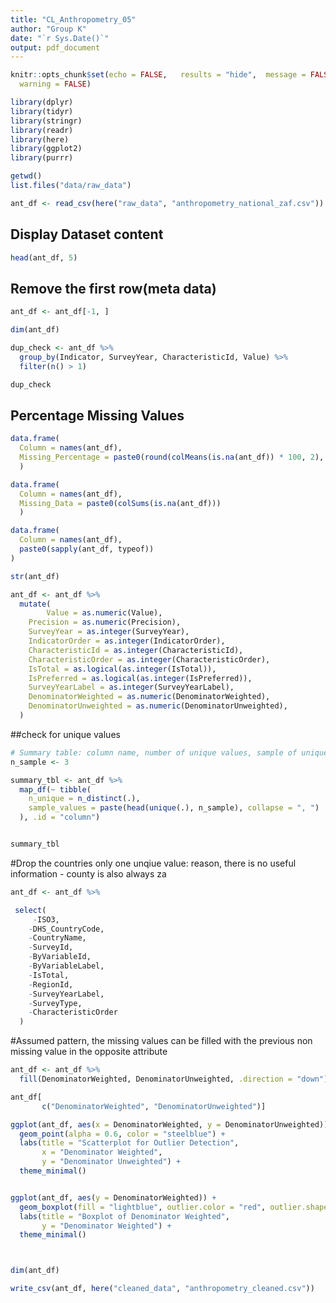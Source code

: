 ```yaml
---
title: "CL_Anthropometry_05"
author: "Group K"
date: "`r Sys.Date()`"
output: pdf_document
---
```


```r
knitr::opts_chunk$set(echo = FALSE,   results = "hide",  message = FALSE,   # hide package messages
  warning = FALSE)
```

```r
library(dplyr)
library(tidyr)
library(stringr)
library(readr)
library(here)
library(ggplot2)
library(purrr)

getwd()
list.files("data/raw_data")
```

```r
ant_df <- read_csv(here("raw_data", "anthropometry_national_zaf.csv"))
```

## Display Dataset content
```r
head(ant_df, 5)
```

## Remove the first row(meta data)
```r
ant_df <- ant_df[-1, ]
```

```r
dim(ant_df)
```

```r
dup_check <- ant_df %>%
  group_by(Indicator, SurveyYear, CharacteristicId, Value) %>%
  filter(n() > 1)

dup_check

```

## Percentage Missing Values
```r

data.frame(
  Column = names(ant_df),
  Missing_Percentage = paste0(round(colMeans(is.na(ant_df)) * 100, 2), "%")
  )

```

```r
data.frame(
  Column = names(ant_df),
  Missing_Data = paste0(colSums(is.na(ant_df)))
  )
```


```r
data.frame(
  Column = names(ant_df),
  paste0(sapply(ant_df, typeof))
)

```

```r
str(ant_df)

```

```r
ant_df <- ant_df %>%
  mutate(
        Value = as.numeric(Value),
    Precision = as.numeric(Precision),
    SurveyYear = as.integer(SurveyYear),
    IndicatorOrder = as.integer(IndicatorOrder),
    CharacteristicId = as.integer(CharacteristicId),
    CharacteristicOrder = as.integer(CharacteristicOrder),
    IsTotal = as.logical(as.integer(IsTotal)),
    IsPreferred = as.logical(as.integer(IsPreferred)),
    SurveyYearLabel = as.integer(SurveyYearLabel),
    DenominatorWeighted = as.numeric(DenominatorWeighted),
    DenominatorUnweighted = as.numeric(DenominatorUnweighted),
  )
```
##check for unique values
```r

# Summary table: column name, number of unique values, sample of unique values
n_sample <- 3

summary_tbl <- ant_df %>%
  map_df(~ tibble(
    n_unique = n_distinct(.),
    sample_values = paste(head(unique(.), n_sample), collapse = ", ")
  ), .id = "column")


summary_tbl


```

#Drop the countries only one unqiue value: reason, there is no useful information - county is also always za
```r
ant_df <- ant_df %>%

 select(
     -ISO3, 
    -DHS_CountryCode, 
    -CountryName, 
    -SurveyId,
    -ByVariableId, 
    -ByVariableLabel, 
    -IsTotal,
    -RegionId, 
    -SurveyYearLabel, 
    -SurveyType,
    -CharacteristicOrder
  )
```

#Assumed pattern, the missing values can be filled with the previous non missing value in the opposite attribute
```r


ant_df <- ant_df %>%
  fill(DenominatorWeighted, DenominatorUnweighted, .direction = "down")

ant_df[
       c("DenominatorWeighted", "DenominatorUnweighted")]

```

```r
ggplot(ant_df, aes(x = DenominatorWeighted, y = DenominatorUnweighted)) +
  geom_point(alpha = 0.6, color = "steelblue") +
  labs(title = "Scatterplot for Outlier Detection",
       x = "Denominator Weighted",
       y = "Denominator Unweighted") +
  theme_minimal()


ggplot(ant_df, aes(y = DenominatorWeighted)) +
  geom_boxplot(fill = "lightblue", outlier.color = "red", outlier.shape = 16) +
  labs(title = "Boxplot of Denominator Weighted",
       y = "Denominator Weighted") +
  theme_minimal()




```

```r
dim(ant_df)
```

```r
write_csv(ant_df, here("cleaned_data", "anthropometry_cleaned.csv"))
```